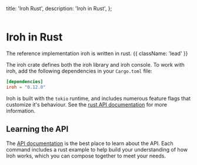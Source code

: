 

  title: 'Iroh Rust',
  description:
    'Iroh in Rust',
};

<div className='not-prose mb-5'>
  <Breadcrumbs pages={[
      { name: 'SDKs', href: '/docs/sdks', current: false },
      { name: 'Rust', href: '/docs/sdks/rust', current: true },
  ]} />
</div>

<div className='not-prose mb-5'>
  <Image
    src={logoRust}
    alt=""
    className="h-20 w-20 -ml-4"
    unoptimized
  />
</div>

# Iroh in Rust

The reference implementation iroh is written in rust. {{ className: 'lead' }}

The iroh crate defines both the iroh library and iroh console. To work with iroh, add the following dependencies in your `Cargo.toml` file:

```toml {{ title: 'Cargo.toml' }}
[dependencies]
iroh = "0.12.0"
```

Iroh is built with the `tokio` runtime, and includes numerous feature flags that customize it's behaviour. See the [rust API documentation](https://docs.rs/iroh/) for more information.

## Learning the API

The [API documentation](https://docs.rs/iroh/) is the best place to learn about the API. Each command includes a rust example to help build your understanding of how Iroh works, which you can compose together to meet your needs.

<Resources>
  <Resource
    href='https://crates.io/crates/iroh'
    name='Iroh Crate (crates.io)'
    description='The iroh crate defines both the iroh library and iroh command-line interface (CLI).'
    icon='ArchiveBoxIcon'
    pattern={{ y: -6, squares: [[-1, 2], [1, 3]] }}
  />
  <Resource
    href='https://docs.rs/iroh/'
    name='Rust Documentation (docs.rs)'
    description='The docs.rs documentation built from rust source code'
    icon='ArchiveBoxIcon'
    pattern={{ y: 10, squares: [[0, 2], [1, 3]] }}
  />
  <Resource
    href='https://github.com/n0-computer/iroh'
    name='Github Repo'
    description='Iroh source code'
    icon='CodeBracketIcon'
    pattern={{ y: 24, squares: [[-1, 2], [1, 3]] }}
    />
</Resources>

<Resources title='Examples'>
  <Resource
    href='https://github.com/n0-computer/iroh/tree/main/iroh/examples'
    name='Rust Examples'
    description='Additional examples are in the iroh crate'
    icon='ArchiveBoxIcon'
    pattern={{ y: 24, squares: [[-1, 2], [1, 3]] }}
    />
  <Resource
    href='/docs/examples/todos'
    name='todos app example'
    description='A sample app built with iroh in rust & Tauri'
    icon='CodeBracketIcon'
    pattern={{ y: 32, squares: [[0, 2], [1, 4]]}}
    />
</Resources>
